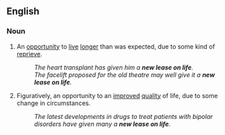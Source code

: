 ==English==

===Noun===
{{en-noun|head=[[new]] [[lease]] [[on]] [[life]]|new leases on life}}

# An [[opportunity]] to [[live]] [[longer]] than was expected, due to some kind of [[reprieve]].
#: ''The heart transplant has given him a '''new lease on life'''.''
#: ''The facelift proposed for the old theatre may well give it a '''new lease on life'''.''
# Figuratively, an opportunity to an [[improved]] [[quality]] of life, due to some change in circumstances.
#: ''The latest developments in drugs to treat patients with bipolar disorders have given many a '''new lease on life'''.''